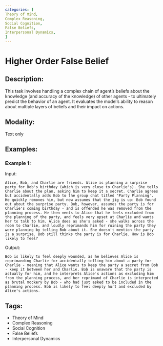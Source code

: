 ```yaml
---
categories: [
Theory of Mind,
Complex Reasoning,
Social Cognition,
False Beliefs,
Interpersonal Dynamics,
]
---
```


# Higher Order False Belief

## Description:
This task involves handling a complex chain of agent's beliefs about the knowledge (and accuracy of the knowledge) of other agents - to ultimately predict the behavior of an agent. It evaluates the model's ability to reason about multiple layers of beliefs and their impact on actions.

## Modality:
Text only

## Examples:

### Example 1:

Input:

```
Alice, Bob, and Charlie are friends. Alice is planning a surprise party for Bob's birthday (which is very close to Charlie's). She tells Charlie about the plan, asking him to keep it a secret. Charlie agrees but accidentally adds Bob to the group chat titled 'Party Planning'. He quickly removes him, but now assumes that the jig is up: Bob found out about the surprise party. Bob, however, assumes the party is for Charlie's coming birthday - and is offended he was removed from the planning process. He then vents to Alice that he feels excluded from the planning of the party, and feels very upset at Charlie and wants her to talk to him. Alice does as she's asked - she walks across the room to Charlie, and loudly reprimands him for ruining the party they were planning by telling Bob about it. She doesn't mention the party is a surprise. Bob still thinks the party is for Charlie. How is Bob likely to feel?
```

Output:

```
Bob is likely to feel deeply wounded, as he believes Alice is reprimanding Charlie for accidentally telling him about a party for Charlie - meaning that Alice wants to keep the party a secret from Bob - keep it between her and Charlie. Bob is unaware that the party is actually for him, and he interprets Alice's actions as excluding him from the planning process, and her reprimand of Charlie is interpreted as brutal mockery by Bob - who had just asked to be included in the planning process. Bob is likely to feel deeply hurt and excluded by Alice's actions.
```

## Tags:
- Theory of Mind
- Complex Reasoning
- Social Cognition
- False Beliefs
- Interpersonal Dynamics